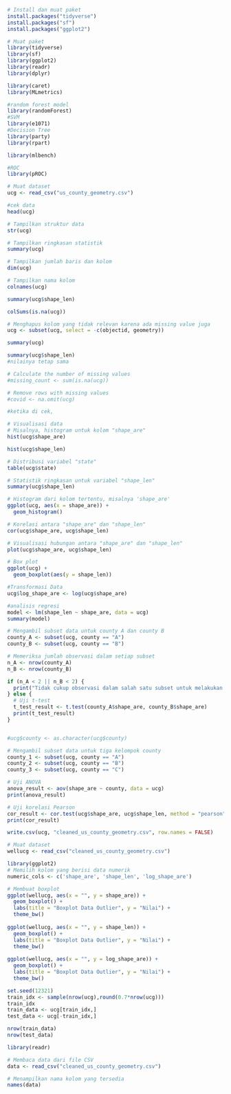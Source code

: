 ```{r}
# Install dan muat paket
install.packages("tidyverse")
install.packages("sf")
install.packages("ggplot2")
```
```{r}
# Muat paket
library(tidyverse)
library(sf)
library(ggplot2)
library(readr)
library(dplyr)

library(caret)
library(MLmetrics)

#random forest model
library(randomForest)
#SVM
library(e1071)
#Decision Tree
library(party)
library(rpart)

library(mlbench)

#ROC
library(pROC)
```

```{r}
# Muat dataset
ucg <- read_csv("us_county_geometry.csv")
```


```{r}
#cek data
head(ucg)

```

```{r}
# Tampilkan struktur data
str(ucg)

```
```{r}

# Tampilkan ringkasan statistik
summary(ucg)
```

```{r}
# Tampilkan jumlah baris dan kolom
dim(ucg)

```
```{r}
# Tampilkan nama kolom
colnames(ucg)

```


```{r}
summary(ucg$shape_len)
```

```{r}
colSums(is.na(ucg))
```

```{r}
# Menghapus kolom yang tidak relevan karena ada missing value juga
ucg <- subset(ucg, select = -c(objectid, geometry))

```

```{r}
summary(ucg)
```


```{r}
summary(ucg$shape_len)
#nilainya tetap sama
```
```{r}
# Calculate the number of missing values
#missing_count <- sum(is.na(ucg))

# Remove rows with missing values
#covid <- na.omit(ucg)

#ketika di cek,
```


```{r}

# Visualisasi data
# Misalnya, histogram untuk kolom "shape_are"
hist(ucg$shape_are)

```

```{r}
hist(ucg$shape_len)
```

```{r}
# Distribusi variabel "state"
table(ucg$state)

```


```{r}
# Statistik ringkasan untuk variabel "shape_len"
summary(ucg$shape_len)
```

```{r}
# Histogram dari kolom tertentu, misalnya 'shape_are'
ggplot(ucg, aes(x = shape_are)) +
  geom_histogram()


```

```{r}
# Korelasi antara "shape_are" dan "shape_len"
cor(ucg$shape_are, ucg$shape_len)
```


```{r}
# Visualisasi hubungan antara "shape_are" dan "shape_len"
plot(ucg$shape_are, ucg$shape_len)

```


```{r}
# Box plot
ggplot(ucg) +
  geom_boxplot(aes(y = shape_len))

```


```{r}
#Transformasi Data
ucg$log_shape_are <- log(ucg$shape_are)

```

```{r}
#analisis regresi
model <- lm(shape_len ~ shape_are, data = ucg)
summary(model)

```


```{r}
# Mengambil subset data untuk county A dan county B
county_A <- subset(ucg, county == "A")
county_B <- subset(ucg, county == "B")

# Memeriksa jumlah observasi dalam setiap subset
n_A <- nrow(county_A)
n_B <- nrow(county_B)

if (n_A < 2 || n_B < 2) {
  print("Tidak cukup observasi dalam salah satu subset untuk melakukan uji t.")
} else {
  # Uji t-test
  t_test_result <- t.test(county_A$shape_are, county_B$shape_are)
  print(t_test_result)
}



```


```{r}
#ucg$county <- as.character(ucg$county)

```

```{r}
# Mengambil subset data untuk tiga kelompok county
county_1 <- subset(ucg, county == "A")
county_2 <- subset(ucg, county == "B")
county_3 <- subset(ucg, county == "C")

# Uji ANOVA
anova_result <- aov(shape_are ~ county, data = ucg)
print(anova_result)

```


```{r}
# Uji korelasi Pearson
cor_result <- cor.test(ucg$shape_are, ucg$shape_len, method = "pearson")
print(cor_result)

```
```{r}
write.csv(ucg, "cleaned_us_county_geometry.csv", row.names = FALSE)

```

```{r}
# Muat dataset
wellucg <- read_csv("cleaned_us_county_geometry.csv")
```
```{r}
library(ggplot2)
# Memilih kolom yang berisi data numerik
numeric_cols <- c('shape_are', 'shape_len', 'log_shape_are')

# Membuat boxplot
ggplot(wellucg, aes(x = "", y = shape_are)) +
  geom_boxplot() +
  labs(title = "Boxplot Data Outlier", y = "Nilai") +
  theme_bw()
  
ggplot(wellucg, aes(x = "", y = shape_len)) +
  geom_boxplot() +
  labs(title = "Boxplot Data Outlier", y = "Nilai") +
  theme_bw()
  
ggplot(wellucg, aes(x = "", y = log_shape_are)) +
  geom_boxplot() +
  labs(title = "Boxplot Data Outlier", y = "Nilai") +
  theme_bw()
```
```{r}
set.seed(12321)
train_idx <- sample(nrow(ucg),round(0.7*nrow(ucg)))
train_idx
train_data <- ucg[train_idx,]
test_data <- ucg[-train_idx,]
```
```{r}
nrow(train_data)
nrow(test_data)
```
```{r}
library(readr)

# Membaca data dari file CSV
data <- read_csv("cleaned_us_county_geometry.csv")

# Menampilkan nama kolom yang tersedia
names(data)

```

